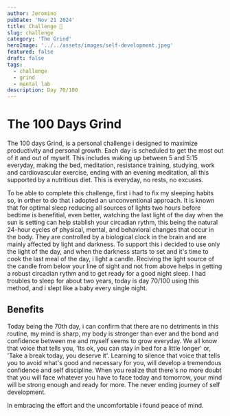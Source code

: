 ```yaml
---
author: Jeromino
pubDate: 'Nov 21 2024'
title: Challenge 📆
slug: challenge
category: 'The Grind'
heroImage: '../../assets/images/self-development.jpeg'
featured: false
draft: false
tags:
  - challenge
  - grind
  - mental lab
description: Day 70/100
---
```


# The 100 Days Grind

The 100 days Grind, is a personal challenge i designed to maximize productivity and personal growth. Each day is scheduled to get the most out of it and out of myself. This includes waking up between 5 and 5:15 everyday, making the bed, meditation, resistance training, studying, work and cardiovascular exercise, ending with an evening meditation, all this supported by a nutritious diet. This is everyday, no rests, no excuses.

To be able to complete this challenge, first i had to fix my sleeping habits so, in orther to do that i adopted an unconventional approach. It is known that for optimal sleep reducing all sources of lights two hours before bedtime is benefitial, even better, watching the last light of the day when the sun is setting can help stablish your circadian rythm, this being the natural 24-hour cycles of physical, mental, and behavioral changes that occur in the body. They are controlled by a biological clock in the brain and are mainly affected by light and darkness. To support this i decided to use only the light of the day, and when the darkness starts to set and it's time to cook the last meal of the day, i light a candle. Reciving the light source of the candle from below your line of sight and not from above helps in getting a robust circadian rythm and to get ready for a good night sleep. I had troubles to sleep for about two years, today is day 70/100 using this method, and i slept like a baby every single night.

## Benefits

Today being the 70th day, i can confirm that there are no detriments in this routine, my mind is sharp, my body is stronger than ever and the bond and confidence between me and myself seems to grow everyday. We all know that voice that tells you, 'Its ok, you can stay in bed for a little longer' or, 'Take a break today, you deserve it'. Learning to silence that voice that tells you to avoid what's good and necessary for you, will develop a tremendous confidence and self discipline. When you realize that there's no more doubt that you will face whatever you have to face today and tomorrow, your mind will be strong enough and ready for more. The never ending journey of self development.

In embracing the effort and the uncomfortable i found peace of mind.
